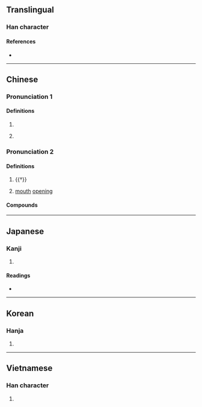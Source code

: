{{character info/new}}
==Translingual==

===Han character===
{{Han char|rn=30|rad=口|as=02|sn=5|four=68000|canj=RC,XRC|ids=⿰口八}}

====References====
* {{Han ref|kx=0172.080|dkj=03242|dj=0383.040|hdz=10570.060|uh=53ED|ud=21485|bh=A57A|bd=42362}}

----

==Chinese==
{{zh-forms}}

===Pronunciation 1===
{{zh-pron
|m=bā
|c=baa1
|mn=pa
|cat=
}}
{{zh-attn-split}}

====Definitions====
{{zh-hanzi}}

# {{zh-only|喇叭}}
# {{lb|zh|onomatopoeia}} {{n-g|Sound of a [[gunshot]] or [[crack]].}}

===Pronunciation 2===
{{zh-pron
|m=pā
|cat=
}}

====Definitions====
{{zh-hanzi}}

# {{†}} {{n-g|An [[onomatopoeia]].}}
# {{zh-hg}} [[mouth]] [[open]]ing

====Compounds====
{{zh-der|吹喇叭|哈叭狗|喇叭|喇叭口兒|喇叭手|喇叭筒|喇叭花|喇叭蟲|喇叭褲|喇喇叭叭|嘎叭|大喇叭|小喇叭|琉璃喇叭|環繞喇叭|唵嘛呢叭咪吽}}

----

==Japanese==

===Kanji===
{{ja-kanji|grade=|rs=口02}}

# {{rfdef|ja|sort=口02}}

====Readings====
* {{ja-readings
|goon=へち
|kanon=はつ
|toon=は
}}

----

==Korean==

===Hanja===
{{ko-hanja|hangeul=팔|rv=pal|mr=p'al}}

# {{rfdef|ko|sort=口02}}

----

==Vietnamese==

===Han character===
{{vi-hantu|[[bá]], [[bớt]], [[bát]], [[bợt]], [[bớ]], [[váp]], [[vát]]|rs=口02}}

# {{rfdef|vi}}